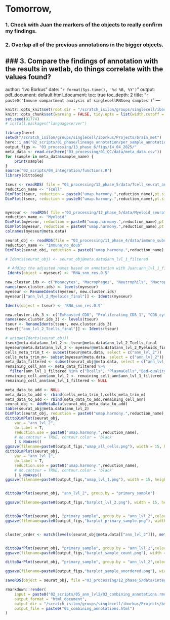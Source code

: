 # Tomorrow,
###  1. Check with Juan the markers of the objects to really confirm my findings.
###  2. Overlap all of the previous annotations in the bigger objects.
###  3. Compare the findings of annotation with the results in wetlab, do things correlate with the values found?
---
author: "Ivo Borkus"
date: "`r format(Sys.time(), '%d %B, %Y')`"
output:  
  pdf_document: default
  html_document:
    toc: true
    toc_depth: 2
title: "`r paste0('Immune compartment analysis of singlecellRNAseq samples')`"
---

```r
knitr::opts_knit$set(root.dir = "/scratch_isilon/groups/singlecell/iborkus/Projects/brain_met") # nolint
knitr::opts_chunk$set(warning = FALSE, tidy.opts = list(width.cutoff = 60), tidy = FALSE) # nolint
set.seed(91774)
# install.packages("languageserver")
```

```R
library(here)
setwd("/scratch_isilon/groups/singlecell/iborkus/Projects/brain_met")
here::i_am("02_scripts/01_phase/lineage_annotation/per_sample_annotation.rmd")
output_figs <- "03_processing/13_phase_6/figs/14_04_2025/"
meta_data <- read.csv(here("03_processing/01_QC/data/meta_data.csv"))
for (sample in meta_data$sample_name) {
    print(sample)
}
source("02_scripts/04_integration/functions.R")
library(dittoSeq)
```

```R
tseur <- readRDS( file = "03_processing/12_phase_5/data/Tcell_seurat_annotated.rds")
reduction_name <- "Tcell"
DimPlot(tseur, reduction = paste0("umap.harmony.",reduction_name),pt.size = 0.1, label = T, group.by = "ann_lvl_1_filtered") & NoAxes()
DimPlot(tseur, reduction = paste0("umap.harmony.",reduction_name),pt.size = 0.1, label = T, group.by = "ann_lvl_2_Tcells") & NoAxes()


myeseur <- readRDS( file ="03_processing/12_phase_5/data/Myeloid_seurat_annotated.rds")
reduction_name <- "Myeloid"
DimPlot(myeseur, reduction = paste0("umap.harmony.",reduction_name),pt.size = 0.1, label = T, group.by = "ann_lvl_1_filtered") & NoAxes()
DimPlot(myeseur, reduction = paste0("umap.harmony.",reduction_name),pt.size = 0.1, label = T, group.by = "ann_lvl_2_Myeloids") & NoAxes()
colnames(myeseur@meta.data)

seurat_obj <- readRDS(file = "03_processing/11_phase_4/data/immune_subset_without_doubs_annotated.rds")
reduction_name <- "immune_no_doub"
DimPlot(seurat_obj, reduction = paste0("umap.harmony.",reduction_name),pt.size = 0.1, label = T, group.by = "ann_lvl_1") & NoAxes()

# Idents(seurat_obj) <- seurat_obj@meta.data$ann_lvl_1_filtered
```

```R
 # Adding the adjusted names based on annotation with Juan:ann_lvl_1_filtered
 Idents(object = myeseur) <- "RNA_snn_res.0.5"

new.cluster.ids <- c("Monocytes", "Macrophages", "Neutrophils", "Macrophage_OTOA", "Doublets", "CD1CA+_A", "Monocytic_MDSCs", "Microglia", "pDCs", "Macrophage_SPP1", "cDC1","mregDCs")
names(new.cluster.ids) <- levels(myeseur)
myeseur <- RenameIdents(myeseur, new.cluster.ids)
myeseur[["ann_lvl_2_Myeloids_final"]] <- Idents(myeseur)

Idents(object = tseur) <- "RNA_snn_res.0.9"

new.cluster.ids_3 <- c("Exhausted_CD8", "Proliferating_CD8_1", "CD8_cytotoxic", "Bad_Quality", "Central_memory_2", "Proliferating_2", "Central_memory_CD4", "CD8_exhausted_2", "Tregs_1", "Tfh_cells", "Proliferating_CD4_1","Tregs_2","MAIT_NKT")
names(new.cluster.ids_3) <- levels(tseur)
tseur <- RenameIdents(tseur, new.cluster.ids_3)
tseur[["ann_lvl_2_Tcells_final"]] <- Idents(tseur)

```

```R
# unique(Idents(seurat_obj))
tseur@meta.data$ann_lvl_2 <- tseur@meta.data$ann_lvl_2_Tcells_final
myeseur@meta.data$ann_lvl_2 <- myeseur@meta.data$ann_lvl_2_Myeloids_final
cells_meta_trim_t <- subset(tseur@meta.data, select = c("ann_lvl_2"))
cells_meta_trim_m<- subset(myeseur@meta.data, select = c("ann_lvl_2"))
meta_data_filtered <- subset(seurat_obj@meta.data, select = c("ann_lvl_1_filtered"))
remaining_cell_ann <- meta_data_filtered %>%
  filter(ann_lvl_1_filtered %in% c("Bcells", "PlasmaCells","Bad-quality")) %>% droplevels()
remaining_cell_ann$ann_lvl_2 <- remaining_cell_ann$ann_lvl_1_filtered
remaining_cell_ann$ann_lvl_1_filtered <- NULL
```


```R
meta_data_to_add <- NULL
meta_data_to_add <- rbind(cells_meta_trim_t,cells_meta_trim_m)
meta_data_to_add <- rbind(meta_data_to_add,remaining_cell_ann)
seurat_obj <- AddMetaData(seurat_obj,meta_data_to_add)
table(seurat_obj@meta.data$ann_lvl_2)
DimPlot(seurat_obj, reduction = paste0("umap.harmony.",reduction_name),pt.size = 0.1, label = T, group.by = "ann_lvl_2") & NoAxes()
dittoDimPlot(seurat_obj,
    var = "ann_lvl_2",
    do.label = T,
    reduction.use = paste0("umap.harmony.",reduction_name),
    # do.contour = TRUE, contour.color = 'black'   
    ) & NoAxes()
ggsave(filename=paste0(output_figs,"umap_all_cells.png"), width = 15, height = 15)
dittoDimPlot(seurat_obj,
    var = "ann_lvl_1",
    do.label = T,
    reduction.use = paste0("umap.harmony.",reduction_name),
    # do.contour = TRUE, contour.color = 'black'   
    ) & NoAxes()
ggsave(filename=paste0(output_figs,"umap_lvl_1.png"), width = 15, height = 15)  


dittoBarPlot(seurat_obj, "ann_lvl_2", group.by = "primary_sample")

ggsave(filename=paste0(output_figs,"barplot_lvl_2.png"), width = 15, height = 15)  


dittoBarPlot(seurat_obj, "primary_sample", group.by = "ann_lvl_2",color.panel = nejm_colors)
ggsave(filename=paste0(output_figs,"barplot_primary_sample.png"), width = 15, height = 15)  


cluster_order <- match(levels(seurat_obj@meta.data[["ann_lvl_2"]]), metaLevels("ann_lvl_2", seurat_obj))


dittoBarPlot(seurat_obj, "primary_sample", group.by = "ann_lvl_2",color.panel = nejm_colors,scale = "count",  x.reorder = cluster_order)
ggsave(filename=paste0(output_figs,"barplot_sample_count.png"), width = 15, height = 15)  

dittoBarPlot(seurat_obj, "primary_sample", group.by = "ann_lvl_2",color.panel = nejm_colors,scale = "count")

ggsave(filename=paste0(output_figs,"barplot_sample_unordered.png"), width = 15, height = 15)  

```




```R
saveRDS(object = seurat_obj, file ="03_processing/12_phase_5/data/integrated_immune_annotated_lvl2.rds")
```

```R
rmarkdown::render(
    input = paste0("02_scripts/05_ann_lvl2/03_combining_annotations.rmd"),
    output_format = "html_document",
    output_dir = "/scratch_isilon/groups/singlecell/iborkus/Projects/brain_met/02_scripts/knits",
    output_file = paste0("03_combining_annotations.html")
)
```


